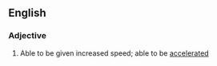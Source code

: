 ==English==

===Adjective===
{{en-adj}}
# Able to be given increased speed; able to be [[accelerated]]